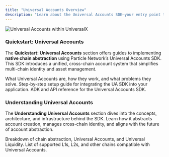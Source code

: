 ```yaml
---
title: "Universal Accounts Overview"
description: "Learn about the Universal Accounts SDK—your entry point to native chain abstraction and unified user identity."
---
```



![Universal Accounts within UniversalX](/images/v22.gif)

### Quickstart: Universal Accounts

The **Quickstart: Universal Accounts** section offers guides to implementing **native chain abstraction** using Particle Network’s Universal Accounts SDK. This SDK introduces a unified, cross-chain account system that simplifies multi-chain identity and asset management.

<CardGroup cols={3}>
  <Card title="Introduction to Universal Accounts" icon="user" href="/guides/universal-accounts/intro">
    What Universal Accounts are, how they work, and what problems they solve.
  </Card>
  <Card title="Getting Started" icon="rocket" href="/guides/universal-accounts/quickstart">
    Step-by-step setup guide for integrating the UA SDK into your application.
  </Card>
  <Card title="UA SDK Reference" icon="code" href="/guides/universal-accounts/sdk-reference">
    ADK and API reference for the Universal Accounts SDK.
  </Card>
</CardGroup>

### Understanding Universal Accounts

The **Understanding Universal Accounts** section dives into the concepts, architecture, and infrastructure behind the SDK. Learn how it abstracts account creation, manages cross-chain identity, and aligns with the future of account abstraction.

<CardGroup cols={3}>
  <Card title="Core Concepts" icon="layer-group" href="/guides/universal-accounts/core-concepts">
    Breakdown of chain abstraction, Universal Accounts, and Universal Liquidity.
  </Card>
  <Card title="Supported Chains" icon="network-wired" href="/guides/universal-accounts/supported-chains">
    List of supported L1s, L2s, and other chains compatible with Universal Accounts.
  </Card>
</CardGroup>
